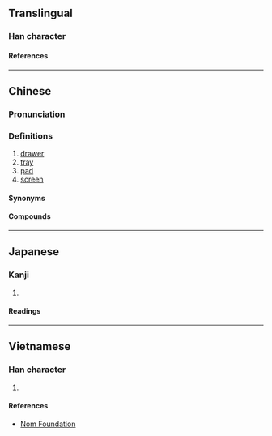 {{also|屉}}
{{character info}}
==Translingual==

===Han character===
{{Han char|rn=44|rad=尸|as=08|sn=11|four=77217|canj=SHOT|ids=⿸尸⿰彳世}}

====References====
{{Han ref|kx=0302.260|dkj=07735|dj=0600.070|hdz=20977.140|uh=5C5C}}

----

==Chinese==
{{zh-forms|s=屉|alt=屟}}

===Pronunciation===
{{zh-pron
|m=tì
|c=tai3
|c-t=
|g=
|h=pfs=
|j=
|md=
|mn=ml,tp,kh,tn,tc,hc,lk,sx,yl,km,mg,pn:thoah/ml:thè
|mn_note=thoah - vernacular; thè - literary
|mn-t=
|w=
|x=
|mc=y
|oc=y
|cat=n
}}

===Definitions===
{{zh-hanzi}}

# [[drawer]]
# [[tray]]
# [[pad]]
# [[screen]]

====Synonyms====
{{zh-dial|抽屜}}

====Compounds====
{{zh-der|屜子|屜兒|抽屜|拉抽屜|窗屜|籠屜}}

----

==Japanese==

===Kanji===
{{ja-kanji|grade=|rs=尸08}}

# {{rfdef|ja|sort=尸08}}

====Readings====
{{ja-readings
|on=てい, たい
|kun=くつしき, しきわら
}}

----

==Vietnamese==

===Han character===
{{vi-readings|rs=尸08|reading=thế}}

# {{rfdef|vi|sort=尸08}}

====References====
* [http://nomfoundation.org/common/nom_details.php?codepoint=5c5c Nom Foundation]